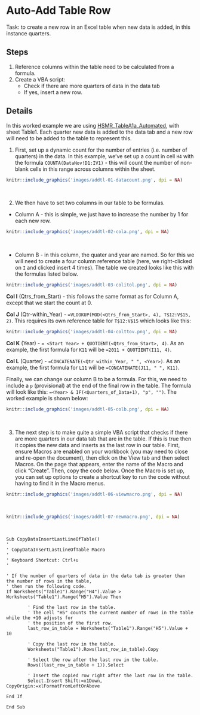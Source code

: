 # Auto-Add Table Row

Task: to create a new row in an Excel table when new data is added, in this instance quarters.


## Steps {-}

1. Reference columns within the table need to be calculated from a formula.
2. Create a VBA script:
    * Check if there are more quarters of data in the data tab
    * If yes, insert a new row.


## Details {-}

In this worked example we are using [HSMR_TableA1a_Automated](https://github.com/NHS-NSS-transforming-publications/automating-excel/raw/master/HSMR_TableA1a_automated.xlsm), with sheet Table1. Each quarter new data is added to the data tab and a new row will need to be added to the table to represent this.

1. First, set up a dynamic count for the number of entries (i.e. number of quarters) in the data. In this example, we've set up a count in cell `H4` with the formula `COUNTA(DataNov!D1:IV1)` - this will count the number of non-blank cells in this range across columns within the sheet.

```r
knitr::include_graphics('images/addtl-01-datacount.png', dpi = NA)
```
&nbsp;

2. We then have to set two columns in our table to be formulas. 

- Column A - this is simple, we just have to increase the number by 1 for each new row.

```r
knitr::include_graphics('images/addtl-02-cola.png', dpi = NA)
```
&nbsp;

- Column B - in this column, the quater and year are named. So for this we will need to create a four column reference table (here, we right-clicked on `I` and clicked insert 4 times). The table we created looks like this with the formulas listed below.

```r
knitr::include_graphics('images/addtl-03-colitol.png', dpi = NA)
```

**Col I** (Qtrs_from_Start) - this follows the same format as for Column A, except that we start the count at 0.

**Col J** (Qtr-within_Year) - `=VLOOKUP(MOD(<Qtrs_from_Start>, 4), T$12:V$15, 2)`. This requires its own reference table for `T$12:V$15` which looks like this:

```r
knitr::include_graphics('images/addtl-04-colttov.png', dpi = NA)
```

**Col K** (Year) - `= <Start Year> + QUOTIENT(<Qtrs_from_Start>, 4)`. As an example, the first formula for `K11` will be `=2011 + QUOTIENT(I11, 4)`.

**Col L** (Quarter) - `=CONCATENATE(<Qtr_within_Year, " ", <Year>)`. As an example, the first formula for `L11` will be `=CONCATENATE(J11, " ", K11)`.

Finally, we can change our column B to be a formula. For this, we need to include a `p` (provisional) at the end of the final row in the table. The formula will look like this: `=<Year> & IF(<Quarters_of_Data+1), "p", "")`. The worked example is shown below:

```r
knitr::include_graphics('images/addtl-05-colb.png', dpi = NA)
```
&nbsp;

3. The next step is to make quite a simple VBA script that checks if there are more quarters in our data tab that are in the table. If this is true then it copies the new data and inserts as the last row in our table. First, ensure Macros are enabled on your workbook (you may need to close and re-open the document), then click on the View tab and then select Macros. On the page that appears, enter the name of the Macro and click "Create". Then, copy the code below. Once the Macro is set up, you can set up options to create a shortcut key to run the code without having to find it in the Macro menus.

```r
knitr::include_graphics('images/addtl-06-viewmacro.png', dpi = NA)
```
&nbsp;
```r
knitr::include_graphics('images/addtl-07-newmacro.png', dpi = NA)
```
&nbsp;
```
Sub CopyDataInsertLastLineOfTable()
'
' CopyDataInsertLastLineOfTable Macro
'
' Keyboard Shortcut: Ctrl+u
'

' If the number of quarters of data in the data tab is greater than the number of rows in the table,
' then run the following code.
If Worksheets("Table1").Range("H4").Value > Worksheets("Table1").Range("H5").Value Then 

        ' Find the last row in the table.
        ' The cell "H5" counts the current number of rows in the table while the +10 adjusts for
        ' the position of the first row.
        last_row_in_table = Worksheets("Table1").Range("H5").Value + 10
        
        ' Copy the last row in the table.
        Worksheets("Table1").Rows(last_row_in_table).Copy
        
        ' Select the row after the last row in the table.
        Rows((last_row_in_table + 1)).Select
        
        ' Insert the copied row right after the last row in the table.
        Select.Insert Shift:=x1Down, CopyOrigin:=xlFormatFromLeftOrAbove
        
End If

End Sub
```
